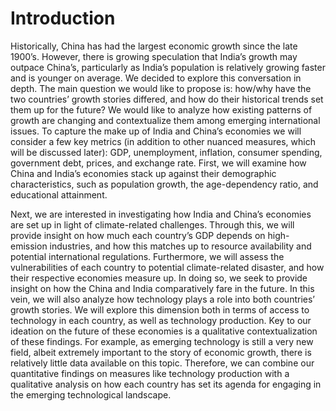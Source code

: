 # Introduction

Historically, China has had the largest economic growth since the late 1900's. However, there is growing speculation that India's growth may outpace China's, particularly as India's population is relatively growing faster and is younger on average. We decided to explore this conversation in depth. The main question we would like to propose is: how/why have the two countries' growth stories differed, and how do their historical trends set them up for the future? We would like to analyze how existing patterns of growth are changing and contextualize them among emerging international issues. To capture the make up of India and China's economies we will consider a few key metrics (in addition to other nuanced measures, which will be discussed later): GDP, unemployment, inflation, consumer spending, government debt, prices, and exchange rate. First, we will examine how China and India's economies stack up against their demographic characteristics, such as population growth, the age-dependency ratio, and educational attainment. 

Next, we are interested in investigating how India and China's economies are set up in light of climate-related challenges. Through this, we will provide insight on how much each country's GDP depends on high-emission industries, and how this matches up to resource availability and potential international regulations. Furthermore, we will assess the vulnerabilities of each country to potential climate-related disaster, and how their respective economies measure up. In doing so, we seek to provide insight on how the China and India comparatively fare in the future. In this vein, we will also analyze how technology plays a role into both countries' growth stories. We will explore this dimension both in terms of access to technology in each country, as well as technology production. Key to our ideation on the future of these economies is a qualitative contextualization of these findings. For example, as emerging technology is still a very new field, albeit extremely important to the story of economic growth, there is relatively little data available on this topic. Therefore, we can combine our quantitative findings on measures like technology production with a qualitative analysis on how each country has set its agenda for engaging in the emerging technological landscape. 
